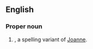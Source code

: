 ==English==

===Proper noun===
{{en-proper noun}}

# {{given name|female|from=Hebrew}}, a spelling variant of [[Joanne]].